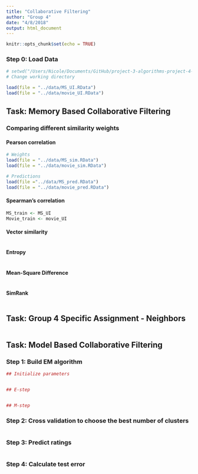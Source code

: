 ```yaml
---
title: "Collaborative Filtering"
author: "Group 4"
date: "4/8/2018"
output: html_document
---
```


```r
knitr::opts_chunk$set(echo = TRUE)
```

### Step 0: Load Data
```r
# setwd("/Users/Nicole/Documents/GitHub/project-3-algorithms-project-4-algorithms-group-4/doc")
# Change working directory 

load(file = "../data/MS_UI.RData")
load(file = "../data/movie_UI.RData")
```


## Task: Memory Based Collaborative Filtering

### Comparing different similarity weights
#### Pearson correlation
```r
# Weights
load(file = "../data/MS_sim.RData")
load(file = "../data/movie_sim.RData")

# Predictions
load(file ="../data/MS_pred.RData")
load(file = "../data/movie_pred.RData")
```

#### Spearman's correlation
```r
MS_train <- MS_UI
Movie_train <- movie_UI 


```

#### Vector similarity
```r

```


#### Entropy
```r

```


#### Mean-Square Difference
```r

```


#### SimRank
```r

```


## Task: Group 4 Specific Assignment - Neighbors 
```r

```



## Task: Model Based Collaborative Filtering

### Step 1: Build EM algorithm 
```r
## Initialize parameters


## E-step


## M-step
```


### Step 2: Cross validation to choose the best number of clusters
```r

```


### Step 3: Predict ratings
```r

```


### Step 4: Calculate test error
```r

```

